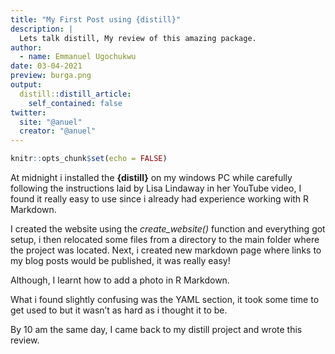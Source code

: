 ---
title: "My First Post using {distill}"
description: |
  Lets talk distill, My review of this amazing package.
author:
  - name: Emmanuel Ugochukwu
date: 03-04-2021
preview: burga.png
output:
  distill::distill_article:
    self_contained: false
twitter:
  site: "@anuel"
  creator: "@anuel"
---


```{r setup, include=FALSE}
knitr::opts_chunk$set(echo = FALSE)
```

<p> At midnight i installed the **{distill}** on my windows PC while carefully following the instructions laid by Lisa Lindaway in her YouTube video, I found it really easy to use since i already had experience working with R Markdown.</p>
<p> I created the website using the _create_website()_ function and everything got setup, i then relocated some files from a directory to the main folder where the project was located. Next, i created new markdown page where links to my blog posts would be published, it was really easy!</p>
<p>Although, I learnt how to add a photo in R Markdown.</p>
<p> What i found slightly confusing was the YAML section, it took some time to get used to but it wasn't as hard as i thought it to be. </p>
<p> By 10 am the same day, I came back to my distill project and wrote this review. </p>

